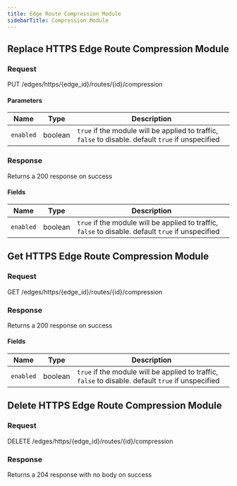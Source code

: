 ```yaml
---
title: Edge Route Compression Module
sidebarTitle: Compression Module
---
```






## Replace HTTPS Edge Route Compression Module

### Request

PUT /edges/https/\{edge_id\}/routes/\{id\}/compression

<EdgeRouteCompressionModuleReplaceRequest />

#### Parameters

| Name      | Type    | Description                                                                                        |
| --------- | ------- | -------------------------------------------------------------------------------------------------- |
| `enabled` | boolean | `true` if the module will be applied to traffic, `false` to disable. default `true` if unspecified |

### Response

Returns a 200 response on success

<EdgeRouteCompressionModuleReplaceResponse />

#### Fields

| Name      | Type    | Description                                                                                        |
| --------- | ------- | -------------------------------------------------------------------------------------------------- |
| `enabled` | boolean | `true` if the module will be applied to traffic, `false` to disable. default `true` if unspecified |

## Get HTTPS Edge Route Compression Module

### Request

GET /edges/https/\{edge_id\}/routes/\{id\}/compression

<EdgeRouteCompressionModuleGetRequest />

### Response

Returns a 200 response on success

<EdgeRouteCompressionModuleGetResponse />

#### Fields

| Name      | Type    | Description                                                                                        |
| --------- | ------- | -------------------------------------------------------------------------------------------------- |
| `enabled` | boolean | `true` if the module will be applied to traffic, `false` to disable. default `true` if unspecified |

## Delete HTTPS Edge Route Compression Module

### Request

DELETE /edges/https/\{edge_id\}/routes/\{id\}/compression

<EdgeRouteCompressionModuleDeleteRequest />

### Response

Returns a 204 response with no body on success
